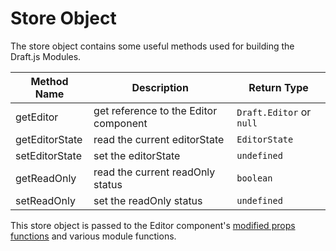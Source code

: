 # Store Object

The store object contains some useful methods used for building the Draft.js Modules.

| Method Name    | Description                           | Return Type              |
| -------------- | ------------------------------------- | ------------------------ |
| getEditor      | get reference to the Editor component | `Draft.Editor` or `null` |
| getEditorState | read the current editorState          | `EditorState`            |
| setEditorState | set the editorState                   | `undefined`              |
| getReadOnly    | read the current readOnly status      | `boolean`                |
| setReadOnly    | set the readOnly status               | `undefined`              |

This store object is passed to the Editor component's [modified props functions](/editor-component#modified-props) and various module functions.
